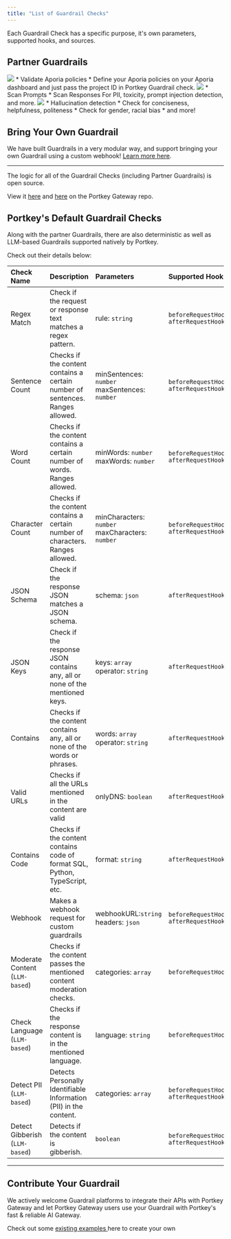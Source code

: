 ```yaml
---
title: "List of Guardrail Checks"
---
```


Each Guardrail Check has a specific purpose, it's own parameters, supported hooks, and sources.

## Partner Guardrails

<CardGroup cols={3}>

  <Card title="Apora" href="/product/guardrails/list-of-guardrail-checks/aporia">
    <img src="/images/guardrails/logo-1.avif"  />
    * Validate Aporia policies
    * Define your Aporia policies on your Aporia dashboard and just pass the project ID in Portkey Guardrail check.
  </Card>

  <Card title="Pillar" href="/product/guardrails/list-of-guardrail-checks/pillar">
    <img src="/images/guardrails/logo-2.avif"  />
    * Scan Prompts
    * Scan Responses
     For PII, toxicity, prompt injection detection, and more.
  </Card>

  <Card title="Patronus" href="/product/guardrails/list-of-guardrail-checks/patronus-ai">
  <img src="/images/guardrails/logo-3.avif" />
    * Hallucination detection
    * Check for conciseness, helpfulness, politeness
    * Check for gender, racial bias
    * and more!
  </Card>
</CardGroup>

## Bring Your Own Guardrail

We have built Guardrails in a very modular way, and support bringing your own Guardrail using a custom webhook! [Learn more here](/docs/product/guardrails/list-of-guardrail-checks/bring-your-own-guardrails).

---

The logic for all of the Guardrail Checks (including Partner Guardrails) is open source.

<Info>

  View it [here](https://github.com/Portkey-AI/gateway/tree/feat/plugins/plugins/default) and [here](https://github.com/Portkey-AI/gateway/tree/feat/plugins/plugins/portkey) on the Portkey Gateway repo.
</Info>

## Portkey's Default Guardrail Checks

Along with the partner Guardrails, there are also deterministic as well as LLM-based Guardrails supported natively by Portkey.

Check out their details below:

| Check Name | Description | Parameters | Supported Hooks |
| :--- | :--- | :--- | :--- |
| Regex Match | Check if the request or response text matches a regex pattern. | rule: `string` | `beforeRequestHook` `afterRequestHook` |
| Sentence Count | Checks if the content contains a certain number of sentences. Ranges allowed. | minSentences: `number` maxSentences: `number` | `beforeRequestHook` `afterRequestHook` |
| Word Count | Checks if the content contains a certain number of words. Ranges allowed. | minWords: `number` maxWords: `number` | `beforeRequestHook` `afterRequestHook` |
| Character Count | Checks if the content contains a certain number of characters. Ranges allowed. | minCharacters: `number` maxCharacters: `number` | `beforeRequestHook` `afterRequestHook` |
| JSON Schema | Check if the response JSON matches a JSON schema. | schema: `json` | `afterRequestHook` |
| JSON Keys | Check if the response JSON contains any, all or none of the mentioned keys. | keys: `array` operator: `string` | `afterRequestHook` |
| Contains | Checks if the content contains any, all or none of the words or phrases. | words: `array` operator: `string` | `afterRequestHook` |
| Valid URLs | Checks if all the URLs mentioned in the content are valid | onlyDNS: `boolean` | `afterRequestHook` |
| Contains Code | Checks if the content contains code of format SQL, Python, TypeScript, etc. | format: `string` | `afterRequestHook` |
| Webhook | Makes a webhook request for custom guardrails | webhookURL:`string` headers: `json` | `beforeRequestHook` `afterRequestHook` |
| Moderate Content (`LLM-based`) | Checks if the content passes the mentioned content moderation checks. | categories: `array` | `beforeRequestHook` |
| Check Language (`LLM-based`) | Checks if the response content is in the mentioned language. | language: `string` | `beforeRequestHook` |
| Detect PII (`LLM-based`) | Detects Personally Identifiable Information (PII) in the content. | categories: `array` | `beforeRequestHook` `afterRequestHook` |
| Detect Gibberish (`LLM-based`) | Detects if the content is gibberish. | `boolean` | `beforeRequestHook` `afterRequestHook` |

---

## Contribute Your Guardrail

We actively welcome Guardrail platforms to integrate their APIs with Portkey Gateway and let Portkey Gateway users use your Guardrail with Portkey's fast & reliable AI Gateway.

Check out some [existing examples ](https://github.com/portkey-ai/gateway)here to create your own
